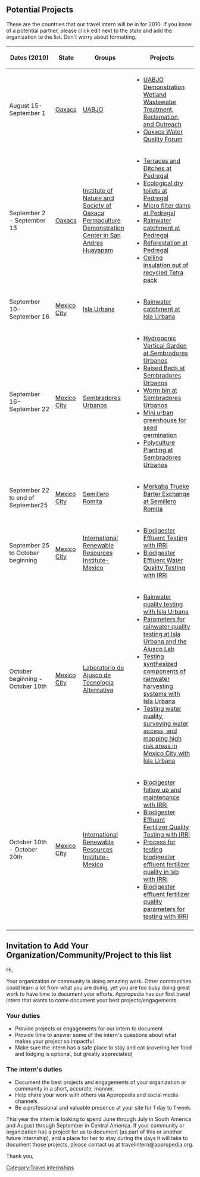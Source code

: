 ==Potential Projects==
These are the countries that our travel intern will be in for 2010.  If you know of a potential partner, please click edit next to the state and add the organization to the list.  Don't worry about formatting.
{| class="wikitable"
|-
! Dates (2010)
! State
! Groups
! Projects
|-
!August 15-September 1
| [[Oaxaca]]
| [[UABJO]] 
| 
*[[UABJO Demonstration Wetland Wastewater Treatment, Reclamation, and Outreach]]
*[[Oaxaca Water Quality Forum]]
|-
! September 2 - September 13
| [[Oaxaca]]
| [[Institute of Nature and Society of Oaxaca]]<br /> [[Permaculture Demonstration Center in San Andres Huayapam]]<br />
| 
*[[Terraces and Ditches at Pedregal]]
*[[Ecological dry toilets at Pedregal]]
*[[Micro filter dams at Pedregal]]
*[[Rainwater catchment at Pedregal]]
*[[Reforestation at Pedregal]]
*[[Ceiling insulation out of recycled Tetra pack at Pedregal| Ceiling insulation out of recycled Tetra pack]]
|-
! September 10- September 16
| [[Mexico City]]
| [[Isla Urbana]]
| 
*[[Rainwater catchment at Isla Urbana]]
|-
! September 16- September 22
| [[Mexico City]]
| [[Sembradores Urbanos]]
| 
*[[Hydroponic Vertical Garden at Sembradores Urbanos]]
*[[Raised Beds at Sembradores Urbanos]]
*[[Worm bin at Sembradores Urbanos]]
*[[Mini urban greenhouse for seed germination at Sembradores Urbanos | Mini urban greenhouse for seed germination]]
*[[Polyculture Planting at Sembradores Urbanos]]
|-
! September 22 to end of September25
| [[Mexico City]]
| [[Semillero Romita]]
| 
*[[Merkaba Trueke Barter Exchange at Semillero Romita]]
|-
! September 25 to October beginning
| [[Mexico City]]
| [[International Renewable Resources Institute-Mexico]]
| 
*[[Biodigester Effluent Testing with IRRI]] 
*[[Biodigester Effluent Water Quality Testing with IRRI]] 
|-
! October beginning - October 10th
| [[Mexico City]]
| [[Laboratorio de Ajusco de Tecnologia Alternativa]]
| 
*[[Rainwater quality testing with Isla Urbana]] <br /> 
*[[Parameters for rainwater quality testing at Isla Urbana and the Ajusco Lab]]<br />
*[[Testing synthesized components of rainwater harvesting systems with Isla Urbana]]<br />
*[[Testing water quality, surveying water access, and mapping high risk areas in Mexico City with Isla Urbana]]

|-
! October 10th - October 20th
| [[Mexico City]]
| [[International Renewable Resources Institute-Mexico]]
| 
*[[Biodigester follow up and maintenance with IRRI]]<br />
*[[Biodigester Effluent Fertilizer Quality Testing with IRRI]]
*[[Process for testing biodigester effluent fertilizer quality in lab with IRRI]]
*[[Biodigester effluent fertilizer quality parameters for testing with IRRI]]
|-
|}

==Invitation to Add Your Organization/Community/Project to this list==
Hi,

Your organization or community is doing amazing work.  Other communities could learn a lot from what you are doing, yet you are too busy doing great work to have time to document your efforts.  Appropedia has our first travel intern that wants to come document your best projects/engagements.

===Your duties===
* Provide projects or engagements for our intern to document
* Provide time to answer some of the intern's questions about what makes your project so impactful
* Make sure the intern has a safe place to stay and eat (covering her food and lodging is optional, but greatly appreciated)

===The intern's duties===
* Document the best projects and engagements of your organization or community in a short, accurate, manner.
* Help share your work with others via Appropedia and social media channels.
* Be a professional and valuable presence at your site for 1 day to 1 week.

This year the intern is looking to spend June through July in South America and August through September in Central America.  If your community or organization has a project for us to document (as part of this or another future internship), and a place for her to stay during the days it will take to document those projects, please contact us at travelintern@appropedia.org.

Thank you,

[[Category:Travel internships]]